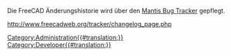 <languages/>
Die FreeCAD Änderungshistorie wird über den [http://de.wikipedia.org/wiki/Mantis_Bug_Tracker Mantis Bug Tracker] gepflegt.

http://www.freecadweb.org/tracker/changelog_page.php

[[Category:Administration{{#translation:}}]]
[[Category:Developer{{#translation:}}]]



{{clear}}